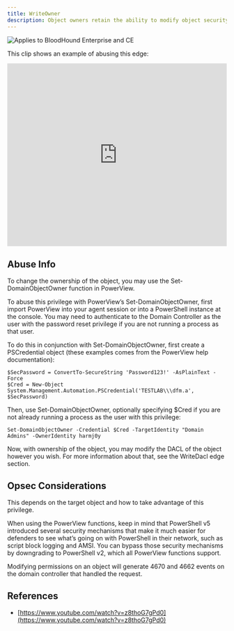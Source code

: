 ```yaml
---
title: WriteOwner
description: Object owners retain the ability to modify object security descriptors, regardless of permissions on the object’s DACL.
---
```


<img noZoom src="/assets/enterprise-AND-community-edition-pill-tag.svg" alt="Applies to BloodHound Enterprise and CE"/>

This clip shows an example of abusing this edge:

<iframe id="youtube-2475" frameborder="0" allowfullscreen="" allow="accelerometer; autoplay; clipboard-write; encrypted-media; gyroscope; picture-in-picture; web-share" referrerpolicy="strict-origin-when-cross-origin" title="Player for 2 11 BloodHound Head to Tail Andy Robbins Rohan Vazarkar" width="100%" height="420" src="https://www.youtube.com/embed/fqYoOoghqdE?autoplay=0&amp;controls=0&amp;disablekb=1&amp;playsinline=1&amp;cc_load_policy=0&amp;cc_lang_pref=auto&amp" data-gtm-yt-inspected-6="true"></iframe>

Abuse Info
----------

To change the ownership of the object, you may use the Set-DomainObjectOwner function in PowerView.

To abuse this privilege with PowerView’s Set-DomainObjectOwner, first import PowerView into your agent session or into a PowerShell instance at the console. You may need to authenticate to the Domain Controller as the user with the password reset privilege if you are not running a process as that user.

To do this in conjunction with Set-DomainObjectOwner, first create a PSCredential object (these examples comes from the PowerView help documentation):
```
$SecPassword = ConvertTo-SecureString 'Password123!' -AsPlainText -Force
$Cred = New-Object System.Management.Automation.PSCredential('TESTLAB\\\dfm.a', $SecPassword)
```
Then, use Set-DomainObjectOwner, optionally specifying $Cred if you are not already running a process as the user with this privilege:
```
Set-DomainObjectOwner -Credential $Cred -TargetIdentity "Domain Admins" -OwnerIdentity harmj0y
```
Now, with ownership of the object, you may modify the DACL of the object however you wish. For more information about that, see the WriteDacl edge section.

Opsec Considerations
--------------------

This depends on the target object and how to take advantage of this privilege.

When using the PowerView functions, keep in mind that PowerShell v5 introduced several security mechanisms that make it much easier for defenders to see what’s going on with PowerShell in their network, such as script block logging and AMSI. You can bypass those security mechanisms by downgrading to PowerShell v2, which all PowerView functions support.

Modifying permissions on an object will generate 4670 and 4662 events on the domain controller that handled the request.

References
----------

* [https://www.youtube.com/watch?v=z8thoG7gPd0](https://www.youtube.com/watch?v=z8thoG7gPd0)
